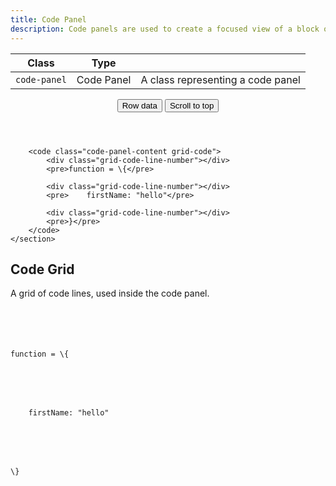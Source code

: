 ```yaml
---
title: Code Panel
description: Code panels are used to create a focused view of a block of code, for example to display logs.
---
```


| Class            | Type        |                                                     |
| ---------------- | ----------- | --------------------------------------------------- |
| `code-panel`     | Code Panel  | A class representing a code panel                   |

<Preview>
 <section class="code-panel u-min-width-100-percents">
        <header class="code-panel-header">
            <div class="u-flex u-gap-16 u-margin-inline-start-auto">
                <button class="button is-text">
                    <span class="icon-external-link" aria-hidden="true"></span>
                    <span class="text">Row data</span>
                </button>
                <button class="button is-secondary is-disabled">
                    <span class="icon-arrow-narrow-up" aria-hidden="true"></span>
                    <span class="text">Scroll to top</span>
                </button>
            </div>
        </header>

        <code class="code-panel-content grid-code">
            <div class="grid-code-line-number"></div>
            <pre>function = \{</pre>

            <div class="grid-code-line-number"></div>
            <pre>    firstName: "hello"</pre>

            <div class="grid-code-line-number"></div>
            <pre>}</pre>
        </code>
    </section>

</Preview>

## Code Grid

A grid of code lines, used inside the code panel.

<Preview>
  <code class="grid-code">
          <div class="grid-code-line-number"></div>
          <pre>function = \{</pre>
          <div class="grid-code-line-number"></div>
          <pre>    firstName: "hello"</pre>
          <div class="grid-code-line-number"></div>
          <pre>\}</pre>
  </code>
</Preview>

